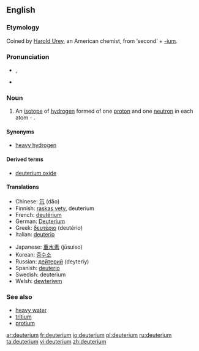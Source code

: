 ==English==
{{wikipedia}}

===Etymology===
Coined by [[:w:Harold Urey|Harold Urey]], an American chemist, from {{etyl|grc}} '''{{polytonic|[[δεύτερος]]}}''' ‘second’ + [[-ium]].

===Pronunciation===
* {{IPA|/djuːˈtɪɹiəm/}}, {{SAMPA|/dju:"tIri@m/}}
* {{hyphenation|deu|te|ri|um}}

===Noun===
{{en-noun|-}}

# {{isotope}} An [[isotope]] of [[hydrogen]] formed of one [[proton]] and one [[neutron]] in each atom - {{nuclide|2|1|H}}.

====Synonyms====
* [[heavy hydrogen]]

====Derived terms====
* [[deuterium oxide]]

====Translations====
{{trans-top|isotope of hydrogen}}
* Chinese: [[氘]] (dāo)
* Finnish: [[raskas vety]], deuterium
* French: [[deutérium]] {{m}}
* German: [[Deuterium]] {{n}}
* Greek: [[δευτέριο]] {{n}} (deutério)
* Italian: [[deuterio]] {{m}}
{{trans-mid}}
* Japanese: [[重水素]] (jūsuiso)
* Korean: [[중수소]]
* Russian: [[дейтерий]] {{m}} (deyteriy)
* Spanish: [[deuterio]] {{m}}
* Swedish: deuterium {{n}}
* Welsh: [[dewteriwm]]
{{trans-bottom}}

===See also===
* [[heavy water]]
* [[tritium]]
* [[protium]]

[[ar:deuterium]]
[[fr:deuterium]]
[[io:deuterium]]
[[pl:deuterium]]
[[ru:deuterium]]
[[ta:deuterium]]
[[vi:deuterium]]
[[zh:deuterium]]